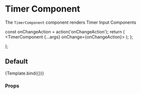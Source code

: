
<Meta title="Components/TimerComponent" component={TimerComponent} />

# Timer Component

The `TimerComponent` component renders Timer Input Components

  const onChangeAction = action('onChangeAction');
  return (
    <Box height="28px">
      <TimerComponent {...args} onChange={onChangeAction}>
      </TimerComponent>
    </Box>
  );
};

};

## Default

<Canvas>
  <Story name="default" argTypes={argTypes}>
    {Template.bind({})}
  </Story>
</Canvas>

### Props

<Props of={TimerComponent} />
